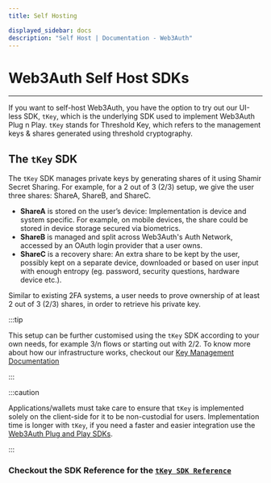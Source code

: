 ```yaml
---
title: Self Hosting

displayed_sidebar: docs
description: "Self Host | Documentation - Web3Auth"
---
```


# Web3Auth Self Host SDKs

---

If you want to self-host Web3Auth, you have the option to try out our UI-less SDK, `tKey`, which is the underlying SDK used to implement Web3Auth Plug
n Play. `tKey` stands for Threshold Key, which refers to the management keys & shares generated using threshold cryptography.

## The `tKey` SDK

The `tKey` SDK manages private keys by generating shares of it using Shamir Secret Sharing. For example, for a 2 out of 3 (2/3) setup, we give the
user three shares: ShareA, ShareB, and ShareC.

- **ShareA** is stored on the user’s device: Implementation is device and system specific. For example, on mobile devices, the share could be stored
  in device storage secured via biometrics.
- **ShareB** is managed and split across Web3Auth's Auth Network, accessed by an OAuth login provider that a user owns.
- **ShareC** is a recovery share: An extra share to be kept by the user, possibly kept on a separate device, downloaded or based on user input with
  enough entropy (eg. password, security questions, hardware device etc.).

Similar to existing 2FA systems, a user needs to prove ownership of at least 2 out of 3 (2/3) shares, in order to retrieve his private key.

:::tip

This setup can be further customised using the `tKey` SDK according to your own needs, for example 3/n flows or starting out with 2/2. To know more
about how our infrastructure works, checkout our [Key Management Documentation](/overview/key-management)

:::

:::caution

Applications/wallets must take care to ensure that `tKey` is implemented solely on the client-side for it to be non-custodial for users.
Implementation time is longer with `tKey`, if you need a faster and easier integration use the [Web3Auth Plug and Play SDKs](/sdk/web/).

:::

### Checkout the SDK Reference for the [`tKey SDK Reference`](/docs/sdk/self-host/installation)
